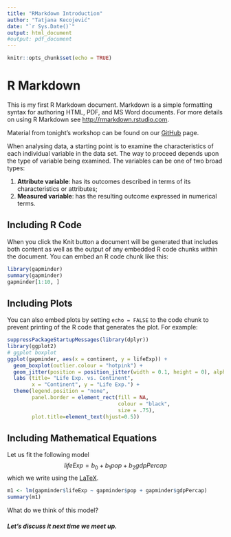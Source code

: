 ```yaml
---
title: "RMarkdown Introduction"
author: "Tatjana Kecojević"
date: "`r Sys.Date()`"
output: html_document
#output: pdf_document
---
```


```r
knitr::opts_chunk$set(echo = TRUE)
```

# R Markdown

This is my first R Markdown document. Markdown is a simple formatting syntax for authoring HTML, PDF, and MS Word documents. For more details on using R Markdown see <http://rmarkdown.rstudio.com>.

Material from tonight's workshop can be found on our [GitHub](tps://github.com/DataTeka) page.

When analysing data, a starting point is to examine the characteristics of each individual variable in the data set. The way to proceed depends upon the type of variable being examined. The variables can be one of two broad types:

1. **Attribute variable**: has its outcomes described in terms of its characteristics or attributes; 
2. **Measured variable**: has the resulting outcome expressed in numerical terms. 

## Including R Code

When you click the Knit button a document will be generated that includes both content as well as the output of any embedded R code chunks within the document. You can embed an R code chunk like this:

```r
library(gapminder)
summary(gapminder)
gapminder[1:10, ]
```

## Including Plots

You can also embed plots by setting `echo = FALSE` to the code chunk to prevent printing of the R code that generates the plot. For example:

```r
suppressPackageStartupMessages(library(dplyr))
library(ggplot2)
# ggplot boxplot
ggplot(gapminder, aes(x = continent, y = lifeExp)) +
  geom_boxplot(outlier.colour = "hotpink") +
  geom_jitter(position = position_jitter(width = 0.1, height = 0), alpha = .2) +
  labs (title= "Life Exp. vs. Continent", 
        x = "Continent", y = "Life Exp.") +
  theme(legend.position = "none", 
        panel.border = element_rect(fill = NA, 
                                    colour = "black",
                                    size = .75),
        plot.title=element_text(hjust=0.5))
```

## Including Mathematical Equations

Let us fit the following model 
$$lifeExp = b_0 + b_1pop + b_2gdpPercap$$
which we write using the [LaTeX](https://en.wikibooks.org/wiki/LaTeX/Mathematics).
```r
m1 <- lm(gapminder$lifeExp ~ gapminder$pop + gapminder$gdpPercap)
summary(m1)
```

What do we think of this model?

##### **Let's discuss it next time we meet up.**

